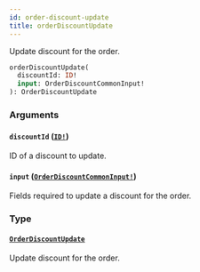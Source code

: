 ```yaml
---
id: order-discount-update
title: orderDiscountUpdate
---
```


Update discount for the order.

```graphql
orderDiscountUpdate(
  discountId: ID!
  input: OrderDiscountCommonInput!
): OrderDiscountUpdate

```

### Arguments

#### `discountId` ([`ID!`](/developer/api-reference/scalars/id))

ID of a discount to update.

#### `input` ([`OrderDiscountCommonInput!`](/developer/api-reference/inputs/order-discount-common-input))

Fields required to update a discount for the order.

### Type

#### [`OrderDiscountUpdate`](/developer/api-reference/objects/order-discount-update)

Update discount for the order.
